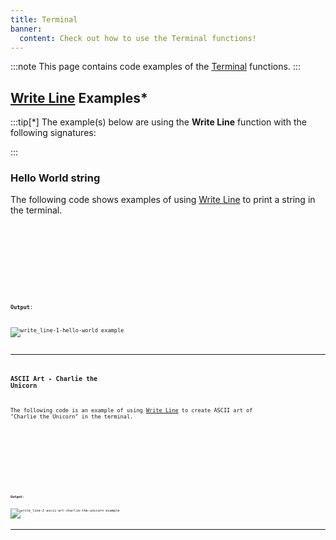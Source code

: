 ```yaml
---
title: Terminal
banner:
  content: Check out how to use the Terminal functions!
---
```


:::note
This page contains code examples of the [Terminal](/api/terminal) functions.
:::


## [Write Line](/api/terminal/#write-line-5) Examples*

:::tip[*]
The example(s) below are using the **Write Line** function with the following signatures:

<Signatures name="write-line">
</Signatures>

:::

### Hello World string

The following code shows examples of using [Write Line](/api/terminal#write-line-5) to print a string in the terminal.


<Tabs syncKey="code-language">
  <TabItem label="C++">
    <Code code={write_line_1_hello_world_cpp} lang="cpp" />
  </TabItem>
  <TabItem label="C#">
    <Code code={write_line_1_hello_world_csharp} lang="csharp" />
  </TabItem>
    <TabItem label="python">
    <Code code={write_line_1_hello_world_python} lang="python" />
  </TabItem>
</Tabs>

**Output**:

![write_line-1-hello-world example](/usage-examples-images-gifs/terminal/write_line-1-hello-world.png)

---

### ASCII Art - Charlie the Unicorn

The following code is an example of using [Write Line](/api/terminal#write-line-5) to create ASCII art of "Charlie the Unicorn" in the terminal.


<Tabs syncKey="code-language">
  <TabItem label="C++">
    <Code code={write_line_2_ascii_art_charlie_the_unicorn_cpp} lang="cpp" />
  </TabItem>
  <TabItem label="C#">
    <Code code={write_line_2_ascii_art_charlie_the_unicorn_csharp} lang="csharp" />
  </TabItem>
    <TabItem label="python">
    <Code code={write_line_2_ascii_art_charlie_the_unicorn_python} lang="python" />
  </TabItem>
</Tabs>

**Output**:

![write_line-2-ascii-art-charlie-the-unicorn example](/usage-examples-images-gifs/terminal/write_line-2-ascii-art-charlie-the-unicorn.png)

---
